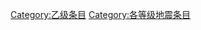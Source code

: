 {{catmore1|[[Wikipedia:地震专题|Wikipedia:地震专题]]}}
{{Articles by Quality|topic=地震|project=地震|format=TOC}}
{{emptycat}}

[[Category:乙级条目|Category:乙级条目]]
[[Category:各等级地震条目|Category:各等级地震条目]]